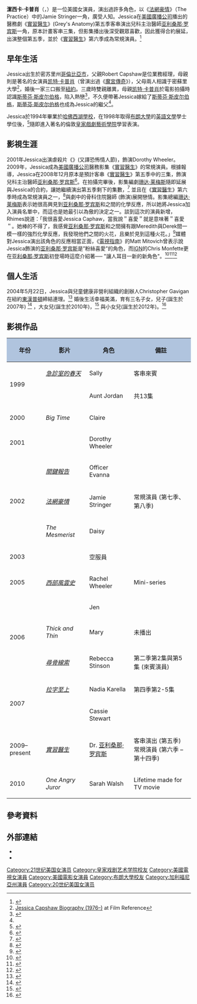 {{copyedit|time=2013-08-19T13:36:57+00:00}}
{{noteTA
|G1=Show
|1=zh-hans:实习医生格蕾;zh-hk:醫人當自強;zh-tw:實習醫生;
|2=zh-cn:杰西卡; zh:潔西卡;zh-hant:潔西卡;
|3=zh-hans:急诊室的故事;zh-hk:仁心仁術;zh-tw:急診室的春天;
|4=zh-hans:识骨寻踪; zh-tw:尋骨線索; zh-hk:欲骨查;
}}
{{Infobox person
| name = Jessica Capshaw
| image = 
| caption = 
| birth_name = Jessica Brooke Capshaw
| birth_date = {{Birth date and age|1976|08|9}}
| birth_place = [[哥倫比亞市_(密蘇里)|哥倫比亞市 (密蘇里)]]
| occupation = 女演員
| years_active= 1997–至今
| alma mater = [[布朗大學|布朗大學]]
| spouse = Christopher Gavigan (2004–至今)
| children = 1子2女
| parents = [[凯特·卡普肖|凯特·卡普肖]]<br>Robert Capshaw
| relatives = [[斯蒂芬·斯皮尔伯格|斯蒂芬·斯皮尔伯格]] (繼父)
<br>{{link-en|Sasha Spielberg|Sasha Spielberg}} (同母異父妹妹)
<br>{{lang|en|Sawyer Avery Spielberg}} (同母異父弟弟)
<br>{{lang|en|Destry Allyn Spielberg}} (同母異父妹妹)
<br>{{link-en|Theo Spielberg|Theo Spielberg}} (養弟)
<br>{{lang|en|Mikaela George Spielberg}} (養妹)
<br>{{lang|en|Max Samuel Spielberg}} (繼弟)
}}

'''潔西卡·卡普肖'''（{{lang-en|Jessica Capshaw}}，{{bd|1976年|8月9日|catIdx=C}}）是一位美國女演員，演出過許多角色，以《[[法網豪情|法網豪情]]》（The Practice）中的Jamie Stringer一角，廣受人知。Jessica在[[美國廣播公司|美國廣播公司]]播出的醫務劇《[[實習醫生_(電視劇)|實習醫生]]》(Grey's Anatomy)第五季客串演出兒科主治醫師[[亚利桑那·罗宾斯|亚利桑那·罗宾斯]]一角，原本計畫客串三集，但影集播出後深受觀眾喜歡，因此獲得合約展延，出演整個第五季，並於《[[實習醫生_(電視劇)|實習醫生]]》第六季成為常規演員。<ref name="ABC">{{cite web|title=Character Bios |publisher=ABC.com |accessdate=2009 |url=http://abc.go.com/shows/greys-anatomy/bio/jessica-capshaw/290412 |deadurl=yes |archiveurl=https://web.archive.org/web/20120131161308/http://abc.go.com/shows/greys-anatomy/bio/jessica-capshaw/290412 |archivedate=2012-01-31 }}</ref>

== 早年生活 ==
Jessica出生於密苏里州[[哥倫比亞市_(密蘇里)|哥倫比亞市]]，父親Robert Capshaw是位業務經理，母親則是著名的女演員[[凯特·卡普肖|凯特·卡普肖]]（曾演出過《[[魔宮傳奇|魔宮傳奇]]》），父母兩人相識于密蘇里大學<ref>[http://www.filmreference.com/film/5/Jessica-Capshaw.html Jessica Capshaw Biography (1976–)] {{Wayback|url=http://www.filmreference.com/film/5/Jessica-Capshaw.html |date=20120614033531 }} at Film Reference</ref>，婚後一家三口搬至[[紐約|紐約]]。三歲時雙親離異，母親[[凯特·卡普肖|凯特·卡普肖]]於電影拍攝時認識[[斯蒂芬·斯皮尔伯格|斯蒂芬·斯皮尔伯格]]，陷入熱戀<ref name="#1">{{Cite web |url=http://www.imdb.com/name/nm0004800/bio |title=Jessica Capshaw - IMDB bio |access-date=2013-08-19 |archive-date=2018-03-12 |archive-url=https://web.archive.org/web/20180312070700/http://www.imdb.com/name/nm0004800/bio |dead-url=no }}</ref>，不久便帶著Jessica嫁給了[[斯蒂芬·斯皮尔伯格|斯蒂芬·斯皮尔伯格]]，[[斯蒂芬·斯皮尔伯格|斯蒂芬·斯皮尔伯格]]也成為Jessica的繼父<ref name="#1"/>。

Jessica於1994年畢業於[[哈佛西湖學校|哈佛西湖學校]]，在1998年取得[[布朗大學|布朗大學]]的[[英語文學|英語文學]]學士學位後，<ref>{{cite web |url=http://www.brownalumnimagazine.com/content/view/940/40/ |title=Reunion Report 1998 |publisher=Brown Alumni Magazine |date=July/August 2003 |access-date=2013-08-19 |archive-date=2018-06-12 |archive-url=https://web.archive.org/web/20180612140411/http://www.brownalumnimagazine.com/content/view/940/40/ |dead-url=no }}</ref>隨即進入著名的倫敦[[皇家戲劇藝術學院|皇家戲劇藝術學院]]學習表演。

== 影視生涯 ==
2001年Jessica出演虐殺片《{{link-en|情人劫|Valentine (film)}}》(又譯恐怖情人節)，飾演Dorothy Wheeler。2009年，Jessica成為[[美國廣播公司|美國廣播公司]]醫務影集《[[實習醫生_(電視劇)|實習醫生]]》的常規演員。根據報導，Jessica在2008年12月原本是預計客串《[[實習醫生_(電視劇)|實習醫生]]》第五季中的三集，飾演兒科主治醫師[[亚利桑那·罗宾斯|亚利桑那·罗宾斯]]<ref>{{cite web|url=http://ausiellofiles.ew.com/2008/12/03/greys-anatomy-e-2/|title='Grey's Anatomy' Exclusive: Eric Stoltz lands killer role|last=Ausiello|first=Michael|date=December 3, 2008|work=[[Entertainment_Weekly|Entertainment Weekly]]|publisher=[[Time_Inc|Time Inc]]|accessdate=August 19, 2009|archive-date=2012-07-12|archive-url=https://archive.is/20120712193028/http://ausiellofiles.ew.com/2008/12/03/greys-anatomy-e-2/|dead-url=no}}</ref>。在拍攝完畢後，影集編劇[[珊达·莱梅斯|珊达·莱梅斯]]隨即延展與Jessica的合約，讓她繼續演出第五季剩下的集數，<ref>{{cite web|url=http://ausiellofiles.ew.com/2009/02/26/greys-exclusi-1-3/|title='Grey's' exclusive: Jessica Capshaw inks contract!|last=Ausiello|first=Michael|date=February 26, 2009|work=[[Entertainment_Weekly|Entertainment Weekly]]|publisher=[[Time_Inc|Time Inc]]|accessdate=August 19, 2009|archive-date=2009-09-28|archive-url=https://web.archive.org/web/20090928090138/http://ausiellofiles.ew.com/2009/02/26/greys-exclusi-1-3/|dead-url=no}}</ref> 並且在《[[實習醫生_(電視劇)|實習醫生]]》第六季時成為常規演員之一，<ref>{{cite web|url=http://ausiellofiles.ew.com/2009/06/17/exclusive-greys-anatomy-promotes-jessica-capshaw/|title=Exclusive: 'Grey's Anatomy' promotes Jessica Capshaw|last=Ausiello|first=Michael|date=June 17, 2009|work=[[Entertainment_Weekly|Entertainment Weekly]]|publisher=[[Time_Inc|Time Inc]]|accessdate=2009-08-19|archive-date=2009-08-06|archive-url=https://web.archive.org/web/20090806051802/http://ausiellofiles.ew.com/2009/06/17/exclusive-greys-anatomy-promotes-jessica-capshaw/|dead-url=no}}</ref>與劇中的骨科住院醫師{{link-en|Callie Torres|Callie Torres}} ({{link-en|Sara Ramirez|Sara Ramirez}}飾演)展開戀情。影集總編[[珊达·莱梅斯|珊达·莱梅斯]]表示她很高興見到[[亚利桑那·罗宾斯|亚利桑那·罗宾斯]]和{{link-en|Callie Torres|Callie Torres}}之間的化學反應，所以她將Jessica加入演員名單中，而這也是她最引以為傲的決定之一。談到這次的演員新增，Rhimes說道：「我很喜愛Jessica Caphaw，當我說＂喜愛＂就是意味著＂喜愛＂。她棒的不得了，我感覺[[亚利桑那·罗宾斯|亚利桑那·罗宾斯]]和{{link-en|Callie|Callie Torres}}之間擁有跟Meredith與Derek間一模一樣的強烈化學反應，我發現他們之間的火花，且樂於見到這種火花。」<ref name=prom>{{cite web|last=Marsi|first=Steve|title=Jessica Capshaw Promoted to Full Time Cast Member|url=http://www.tvfanatic.com/2009/06/jessica-capshaw-promoted-to-full-time-cast-member/|work=TV Fanatic|publisher=SheKnows Entertainment|accessdate=May 12, 2012|archive-date=2021-10-26|archive-url=https://web.archive.org/web/20211026191013/https://www.tvfanatic.com/2009/06/jessica-capshaw-promoted-to-full-time-cast-member/|dead-url=no}}</ref>媒體對Jessica演出該角色的反應相當正面，《[[電視指南_(雜誌)|電視指南]]》的Matt Mitovich曾表示說Jessica飾演的[[亚利桑那·罗宾斯|亚利桑那·罗宾斯]]是”粉絲喜愛”的角色，而[[IGN|IGN]]的Chris Monfette更在[[亚利桑那·罗宾斯|亚利桑那·罗宾斯]]初登場時這麼介紹著── "讓人耳目一新的新角色"。<ref>{{cite web|url=http://www.tvguide.com/News/ABC-Heigl-staying-1007116.aspx|title=ABC Makes It Official: Heigl Is Staying on Grey's|last=Mitovich|first=Matt|date=June 19, 2009|work=[[TV_Guide|TV Guide]]|accessdate=August 19, 2009|archive-date=2012-10-13|archive-url=https://web.archive.org/web/20121013083632/http://www.tvguide.com/News/ABC-Heigl-staying-1007116.aspx|dead-url=no}}</ref><ref name="IGN">{{cite web|url=http://uk.tv.ign.com/articles/988/988165p1.html|title=Grey's Anatomy: Season 5 Review|last=Monfette|first=Chris|publisher=[[IGN|IGN]]|date=May 29, 2009|accessdate=August 19, 2009|archive-date=2009-06-24|archive-url=https://web.archive.org/web/20090624214909/http://uk.tv.ign.com/articles/988/988165p1.html|dead-url=no}}</ref><ref name="Ausiello">{{cite web|url=http://ausiellofiles.ew.com/2009/05/15/exclusive-greys/|title=Exclusive: 'Grey's' boss on finale's Izzie-George shocker, Mer-Der 'wedding,' and more!|last=Ausiello|first=Michael|date=May 15, 2009|work=[[Entertainment_Weekly|Entertainment Weekly]]|accessdate=August 19, 2009|archive-date=2009-08-06|archive-url=https://web.archive.org/web/20090806005725/http://ausiellofiles.ew.com/2009/05/15/exclusive-greys/|dead-url=no}}</ref>

== 個人生活 ==
2004年5月22日，Jessica與兒童健康非營利組織的創辦人Christopher Gavigan在紐約[[東漢普頓|東漢普頓]]締結連理。<ref>{{cite web|url=http://www.us.penguingroup.com/nf/Author/AuthorPage/0,,1000072019,00.html|title=Christopher Gavigan|publisher=Penguin.com|access-date=2013-08-19|archive-date=2013-04-27|archive-url=https://web.archive.org/web/20130427050007/http://www.us.penguingroup.com/nf/Author/AuthorPage/0,,1000072019,00.html|dead-url=no}}</ref> 婚後生活幸福美滿，育有三名子女，兒子(誕生於2007年) <ref>{{Cite web |url=http://celebritybabies.people.com/2007/10/03/jessica-capshaw/ |title=存档副本 |accessdate=2013-08-19 |archive-date=2013-12-13 |archive-url=https://web.archive.org/web/20131213220026/http://celebritybabies.people.com/2007/10/03/jessica-capshaw/ |dead-url=no }}</ref> ，大女兒(誕生於2010年)，<ref>{{Cite web |url=http://www.people.com/people/article/0,,20438253,00.html |title=存档副本 |access-date=2013-08-19 |archive-date=2016-03-04 |archive-url=https://web.archive.org/web/20160304053041/http://www.people.com/people/article/0,,20438253,00.html |dead-url=yes }}</ref> 與小女兒(誕生於2012年)。<ref>{{Cite web |url=http://celebritybabies.people.com/2012/06/21/jessica-capshaw-christopher-gavigan-welcome-daughter-poppy-james/ |title=存档副本 |accessdate=2013-08-19 |archive-date=2012-06-23 |archive-url=https://web.archive.org/web/20120623064617/http://celebritybabies.people.com/2012/06/21/jessica-capshaw-christopher-gavigan-welcome-daughter-poppy-james/ |dead-url=no }}</ref>

== 影視作品 ==
{| class="wikitable" style="font-size:90%"
|- style="text-align:center;"
! style="background:#B0C4DE;" | 年份
! style="background:#B0C4DE;" | 影片
! style="background:#B0C4DE;" | 角色
! style="background:#B0C4DE;" | 備註
|-
| rowspan="2"| 1999 || ''[[急診室的春天|急診室的春天]]'' || Sally || 客串來賓
|-
| ''{{link-en|Odd Man Out|Odd Man Out (U.S. TV series)}}''|| Aunt Jordan || 共13集
|-
| 2000 || ''Big Time'' || Claire ||
|-
| 2001 || ''{{link-en|情人劫|Valentine (movie)}}'' || Dorothy Wheeler ||
|-
| rowspan="3"| 2002 || ''[[少数派报告_(电影)|關鍵報告]]'' || Officer Evanna ||
|-
| ''[[法網豪情|法網豪情]]'' || Jamie Stringer ||常規演員 (第七季、第八季)
|-
| ''The Mesmerist'' || Daisy ||
|-
| 2003|| ''{{link-en|View from the Top|View from the Top}}'' || 空服員 ||
|-
| 2005 || ''[[西部風雲史|西部風雲史]]'' || Rachel Wheeler || Mini-series
|-
| rowspan="3"| 2006 || ''{{link-en|The Groomsmen|The Groomsmen}}'' || Jen ||
|-
| ''Thick and Thin'' || Mary || 未播出
|-
| ''[[识骨寻踪|尋骨線索]]'' || Rebecca Stinson ||第二季第2集與第5集 (來賓演員)
|-
| rowspan="2"| 2007 || ''[[拉字至上|拉字至上]]'' || Nadia Karella ||第四季第2-5集
|-
| ''{{lang|en|Blind Trust}}''|| Cassie Stewart ||
|-
| 2009–present|| ''[[實習醫生_(電視劇)|實習醫生]]'' || Dr. [[亚利桑那·罗宾斯|亚利桑那·罗宾斯]] ||客串演出 (第五季)<br>常規演員 (第六季 –第十四季)
|-
| 2010|| ''One Angry Juror'' || Sarah Walsh || Lifetime made for TV movie
|}

== 參考資料 ==
{{Reflist|2}}

== 外部連結 ==
* {{IMDb name|0004800}}
* {{twitter|JessicaCapshaw}}
{{Authority control}}

{{DEFAULTSORT:Capshaw, Jessica}}
[[Category:21世纪美国女演员|Category:21世纪美国女演员]]
[[Category:皇家戏剧艺术学院校友|Category:皇家戏剧艺术学院校友]]
[[Category:美國電視女演員|Category:美國電視女演員]]
[[Category:美國電影女演員|Category:美國電影女演員]]
[[Category:布朗大學校友|Category:布朗大學校友]]
[[Category:加利福尼亞州演員|Category:加利福尼亞州演員]]
[[Category:20世纪美国女演员|Category:20世纪美国女演员]]
